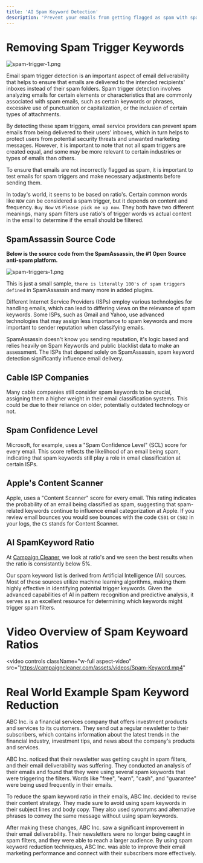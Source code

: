 ```yaml
---
title: 'AI Spam Keyword Detection'
description: 'Prevent your emails from getting flagged as spam with spam trigger detection. Identify and eliminate content that triggers spam filters. Boost email deliverability now.'
---
```


# Removing Spam Trigger Keywords

![spam-trigger-1.png](/images/spam-keyword-ratio-2.png)

Email spam trigger detection is an important aspect of email deliverability that helps to ensure that emails are delivered to the intended recipients' inboxes instead of their spam folders. Spam trigger detection involves analyzing emails for certain elements or characteristics that are commonly associated with spam emails, such as certain keywords or phrases, excessive use of punctuation or capitalization, or the inclusion of certain types of attachments.

By detecting these spam triggers, email service providers can prevent spam emails from being delivered to their users' inboxes, which in turn helps to protect users from potential security threats and unwanted marketing messages. However, it is important to note that not all spam triggers are created equal, and some may be more relevant to certain industries or types of emails than others.

To ensure that emails are not incorrectly flagged as spam, it is important to test emails for spam triggers and make necessary adjustments before sending them. 

In today's world, it seems to be based on ratio's. Certain common words like `NOW` can be considered a spam trigger, but it depends on content and frequency. `Buy Now` vs `Please pick me up now`. They both have two different meanings, many spam filters use ratio's of trigger words vs actual content in the email to determine if the email should be filtered.



## SpamAssassin Source Code

**Below is the source code from the SpamAssassin, the #1 Open Source anti-spam platform.**

![spam-triggers-1.png](/images/spam-triggers-1.png)

This is just a small sample, `there is literally 100's of spam triggers defined` in SpamAssassin and many more in added plugins. 

Different Internet Service Providers (ISPs) employ various technologies for handling emails, which can lead to differing views on the relevance of spam keywords. Some ISPs, such as Gmail and Yahoo, use advanced technologies that may assign less importance to spam keywords and more important to sender reputation when classifying emails. 

SpamAssassin doesn't know you sending reputation, it's logic based and relies heavily on Spam Keywords and public blacklist data to make an assessment. The ISPs that depend solely on SpamAssassin, spam keyword detection significantly influence email delivery.

## Cable ISP Companies

Many cable companies still consider spam keywords to be crucial, assigning them a higher weight in their email classification systems. This could be due to their reliance on older, potentially outdated technology or not.

## Spam Confidence Level

Microsoft, for example, uses a "Spam Confidence Level" (SCL) score for every email. This score reflects the likelihood of an email being spam, indicating that spam keywords still play a role in email classification at certain ISPs.

## Apple's Content Scanner

Apple, uses a "Content Scanner" score for every email. This rating indicates the probability of an email being classified as spam, suggesting that spam-related keywords continue to influence email categorization at Apple. If you review email bounces you would see bounces with the code `CS01` or `CS02` in your logs, the `CS` stands for Content Scanner.

## AI SpamKeyword Ratio

At [Campaign Cleaner](https://campaigncleaner.com), we look at ratio's and we seen the best results when the ratio is consistantly below 5%.

Our spam keyword list is derived from Artificial Intelligence (AI) sources. Most of these sources utilize machine learning algorithms, making them highly effective in identifying potential trigger keywords. Given the advanced capabilities of AI in pattern recognition and predictive analysis, it serves as an excellent resource for determining which keywords might trigger spam filters.

# Video Overview of Spam Keywoard Ratios

<video
  controls
  className="w-full aspect-video"
  src="https://campaigncleaner.com/assets/videos/Spam-Keyword.mp4"
></video>


# Real World Example Spam Keyword Reduction
<Note>
ABC Inc. is a financial services company that offers investment products and services to its customers. They send out a regular newsletter to their subscribers, which contains information about the latest trends in the financial industry, investment tips, and news about the company's products and services.
 
ABC Inc. noticed that their newsletter was getting caught in spam filters, and their email deliverability was suffering. They conducted an analysis of their emails and found that they were using several spam keywords that were triggering the filters. Words like "free", "earn", "cash", and "guarantee" were being used frequently in their emails.
 
To reduce the spam keyword ratio in their emails, ABC Inc. decided to revise their content strategy. They made sure to avoid using spam keywords in their subject lines and body copy. They also used synonyms and alternative phrases to convey the same message without using spam keywords.
 
After making these changes, ABC Inc. saw a significant improvement in their email deliverability. Their newsletters were no longer being caught in spam filters, and they were able to reach a larger audience. By using spam keyword reduction techniques, ABC Inc. was able to improve their email marketing performance and connect with their subscribers more effectively.
</Note>
